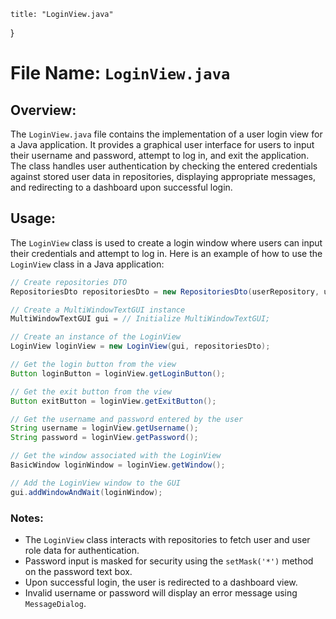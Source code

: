 
    title: "LoginView.java"
}


# File Name: `LoginView.java`

## Overview:
The `LoginView.java` file contains the implementation of a user login view for a Java application. It provides a graphical user interface for users to input their username and password, attempt to log in, and exit the application. The class handles user authentication by checking the entered credentials against stored user data in repositories, displaying appropriate messages, and redirecting to a dashboard upon successful login.

## Usage:
The `LoginView` class is used to create a login window where users can input their credentials and attempt to log in. Here is an example of how to use the `LoginView` class in a Java application:

```java
// Create repositories DTO
RepositoriesDto repositoriesDto = new RepositoriesDto(userRepository, userRoleRepository);

// Create a MultiWindowTextGUI instance
MultiWindowTextGUI gui = // Initialize MultiWindowTextGUI;

// Create an instance of the LoginView
LoginView loginView = new LoginView(gui, repositoriesDto);

// Get the login button from the view
Button loginButton = loginView.getLoginButton();

// Get the exit button from the view
Button exitButton = loginView.getExitButton();

// Get the username and password entered by the user
String username = loginView.getUsername();
String password = loginView.getPassword();

// Get the window associated with the LoginView
BasicWindow loginWindow = loginView.getWindow();

// Add the LoginView window to the GUI
gui.addWindowAndWait(loginWindow);
```

### Notes:
- The `LoginView` class interacts with repositories to fetch user and user role data for authentication.
- Password input is masked for security using the `setMask('*')` method on the password text box.
- Upon successful login, the user is redirected to a dashboard view.
- Invalid username or password will display an error message using `MessageDialog`.

